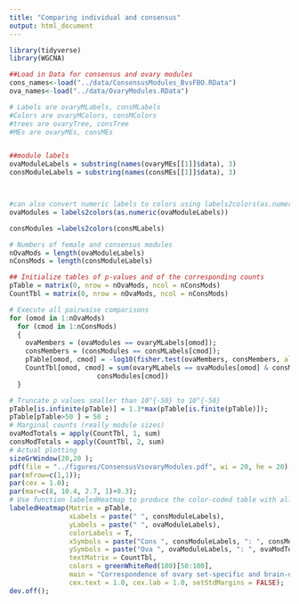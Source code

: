 ```yaml
---
title: "Comparing individual and consensus"
output: html_document
---
```


```r
library(tidyverse)
library(WGCNA)
```

```r
##Load in Data for consensus and ovary modules
cons_names<-load("../data/ConsensusModules_BvsFBO.RData")
ova_names<-load("../data/OvaryModules.RData")

# Labels are ovaryMLabels, consMLabels
#Colors are ovaryMColors, consMColors
#trees are ovaryTree, consTree
#MEs are ovaryMEs, consMEs


##module labels 
ovaModuleLabels = substring(names(ovaryMEs[[1]]$data), 3)
consModuleLabels = substring(names(consMEs[[1]]$data), 3)



#can also convert numeric labels to colors using labels2colors(as.numeric())
ovaModules = labels2colors(as.numeric(ovaModuleLabels))

consModules =labels2colors(consMLabels)

# Numbers of female and consensus modules
nOvaMods = length(ovaModuleLabels)
nConsMods = length(consModuleLabels)

## Initialize tables of p-values and of the corresponding counts
pTable = matrix(0, nrow = nOvaMods, ncol = nConsMods)
CountTbl = matrix(0, nrow = nOvaMods, ncol = nConsMods)

# Execute all pairwaise comparisons
for (omod in 1:nOvaMods)
  for (cmod in 1:nConsMods)
  {
    ovaMembers = (ovaModules == ovaryMLabels[omod]);
    consMembers = (consModules == consMLabels[cmod]);
    pTable[omod, cmod] = -log10(fisher.test(ovaMembers, consMembers, alternative = "greater")$p.value);
    CountTbl[omod, cmod] = sum(ovaryMLabels == ovaModules[omod] & consMLabels ==
                      consModules[cmod])
  }

# Truncate p values smaller than 10^{-50} to 10^{-50} 
pTable[is.infinite(pTable)] = 1.3*max(pTable[is.finite(pTable)]);
pTable[pTable>50 ] = 50 ;
# Marginal counts (really module sizes)
ovaModTotals = apply(CountTbl, 1, sum)
consModTotals = apply(CountTbl, 2, sum)
# Actual plotting
sizeGrWindow(20,20 );
pdf(file = "../figures/ConsensusVsovaryModules.pdf", wi = 20, he = 20);
par(mfrow=c(1,1));
par(cex = 1.0);
par(mar=c(8, 10.4, 2.7, 1)+0.3);
# Use function labeledHeatmap to produce the color-coded table with all the trimmings
labeledHeatmap(Matrix = pTable,
               xLabels = paste(" ", consModuleLabels),
               yLabels = paste(" ", ovaModuleLabels),
               colorLabels = T,
               xSymbols = paste("Cons ", consModuleLabels, ": ", consModTotals, sep=""),
               ySymbols = paste("Ova ", ovaModuleLabels, ": ", ovaModTotals, sep=""),
               textMatrix = CountTbl,
               colors = greenWhiteRed(100)[50:100],
               main = "Correspondence of ovary set-specific and brain-ovary consensus modules",
               cex.text = 1.0, cex.lab = 1.0, setStdMargins = FALSE);
dev.off();


```